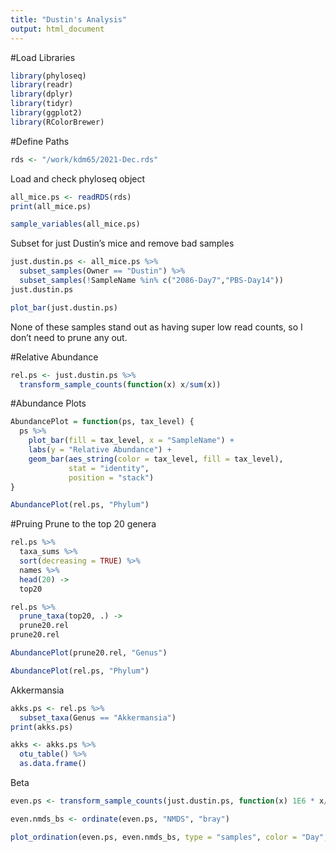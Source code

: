 ```yaml
---
title: "Dustin's Analysis"
output: html_document
---
```


#Load Libraries
```r
library(phyloseq)
library(readr)
library(dplyr)
library(tidyr)
library(ggplot2)
library(RColorBrewer)
```

#Define Paths
```r
rds <- "/work/kdm65/2021-Dec.rds"
```

Load and check phyloseq object
```r
all_mice.ps <- readRDS(rds)
print(all_mice.ps)
```

```r
sample_variables(all_mice.ps)
```

Subset for just Dustin's mice and remove bad samples
```r
just.dustin.ps <- all_mice.ps %>%
  subset_samples(Owner == "Dustin") %>%
  subset_samples(!SampleName %in% c("2086-Day7","PBS-Day14"))
just.dustin.ps
```

```r
plot_bar(just.dustin.ps)
```
None of these samples stand out as having super low read counts, so I don't need to prune any out.

#Relative Abundance
```r
rel.ps <- just.dustin.ps %>%
  transform_sample_counts(function(x) x/sum(x))
```

#Abundance Plots
```r
AbundancePlot = function(ps, tax_level) {
  ps %>%
    plot_bar(fill = tax_level, x = "SampleName") +
    labs(y = "Relative Abundance") +
    geom_bar(aes_string(color = tax_level, fill = tax_level),
             stat = "identity",
             position = "stack")
}
```

```r
AbundancePlot(rel.ps, "Phylum")
```

#Pruing
Prune to the top 20 genera
```r
rel.ps %>%
  taxa_sums %>%
  sort(decreasing = TRUE) %>%
  names %>%
  head(20) ->
  top20

rel.ps %>%
  prune_taxa(top20, .) ->
  prune20.rel
prune20.rel
```

```r
AbundancePlot(prune20.rel, "Genus")
```

```r
AbundancePlot(rel.ps, "Phylum")
```

Akkermansia
```r
akks.ps <- rel.ps %>%
  subset_taxa(Genus == "Akkermansia")
print(akks.ps)
```

```r
akks <- akks.ps %>%
  otu_table() %>%
  as.data.frame()
```

Beta
```r
even.ps <- transform_sample_counts(just.dustin.ps, function(x) 1E6 * x/sum(x))
```

```r
even.nmds_bs <- ordinate(even.ps, "NMDS", "bray")
```

```r
plot_ordination(even.ps, even.nmds_bs, type = "samples", color = "Day", shape = "Group")
```

